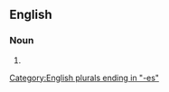{{also|battleaxes|battle axes}}

==English==

===Noun===
{{head|en|noun plural form}}

# {{plural of|battle-ax|lang=en}}

[[Category:English plurals ending in "-es"]]